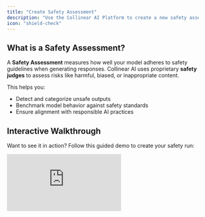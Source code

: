 ```yaml
---
title: "Create Safety Assessment"
description: "Use the Collinear AI Platform to create a new safety assessment"
icon: "shield-check"
---
```


## What is a Safety Assessment?

A **Safety Assessment** measures how well your model adheres to safety guidelines when generating responses. Collinear AI uses proprietary **safety judges** to assess risks like harmful, biased, or inappropriate content.

This helps you:

-   Detect and categorize unsafe outputs
-   Benchmark model behavior against safety standards
-   Ensure alignment with responsible AI practices

## Interactive Walkthrough

Want to see it in action? Follow this guided demo to create your safety run:

<div
    style={{
        position: "relative",
        paddingBottom: "calc(51.66666666666667% + 41px)",
        height: 0,
        width: "100%",
    }}
>
    <iframe
        src="https://demo.arcade.software/9oikuZGZ9GFWNielIiVJ?embed&embed_mobile=tab&embed_desktop=inline&show_copy_link=true"
        title="Creating A Safety Run"
        frameBorder="0"
        loading="lazy"
        allowFullScreen
        allow="clipboard-write"
        style={{
            position: "absolute",
            top: 0,
            left: 0,
            width: "100%",
            height: "100%",
            colorScheme: "light",
        }}
    />
</div>

## Judge Types

Choose the appropriate safety judge based on your assessment needs:

### 1. **Collinear Guard**

Collinear AI’s proprietary Likert-based model using a 1–5 rating scale.

-   This judge allows the user to customize the rating scale to match your evaluation criteria using a 1 (lowest) to 5 (highest) likert scale.
-   It assigns each conversation a primary risk category to accelerate vulnerability identification.

### 2. **Collinear Guard Nano**

Collinear AI's proprietary binary classification model that evaluates specific safety dimensions.

-   This judge provides a pass or fail rating to each conversation within a dataset based on Collinear's safety criteria.
-   Similar to Collinear Guard, it also assigns each conversation a primary risk category to accelerate vulnerability identification.

### 3. **Llama Guard 3**

Meta's off-the-shelf safety evaluation model.

-   Plug-and-play judge with no customization needed.
-   Great for quick or comparative benchmarks.

### 4. **LLM-as-a-Judge**

Use any model with a custom prompt template.

-   Integrate your own model and customize the rating criteria or the entire prompt.

---

## Next Steps

Once you've selected a judge, you'll be guided to Run the evaluation and view results

Need help picking the right judge? Reach out to [support](mailto:support@collinear.ai)
